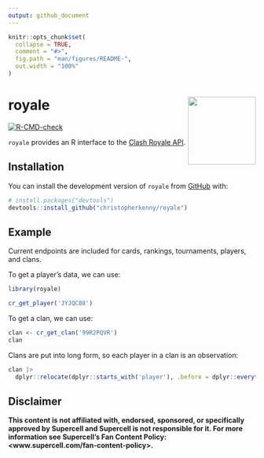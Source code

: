 ```yaml
---
output: github_document
---
```


<!-- README.md is generated from README.Rmd. Please edit that file -->

```r
knitr::opts_chunk$set(
  collapse = TRUE,
  comment = "#>",
  fig.path = "man/figures/README-",
  out.width = "100%"
)
```

# royale <img src="man/figures/logo.png" align="right" height="138" />

<!-- badges: start -->
[![R-CMD-check](https://github.com/christopherkenny/royale/actions/workflows/R-CMD-check.yaml/badge.svg)](https://github.com/christopherkenny/royale/actions/workflows/R-CMD-check.yaml)
<!-- badges: end -->

`royale` provides an R interface to the [Clash Royale API](https://developer.clashroyale.com/#/).

## Installation

You can install the development version of `royale` from [GitHub](https://github.com/) with:

``` r
# install.packages("devtools")
devtools::install_github("christopherkenny/royale")
```

## Example

Current endpoints are included for cards, rankings, tournaments, players, and clans.

To get a player's data, we can use:
```r
library(royale)

cr_get_player('JYJQC88')
```

To get a clan, we can use:

```r
clan <- cr_get_clan('99R2PQVR')
clan
```
Clans are put into long form, so each player in a clan is an observation:
```r
clan |> 
  dplyr::relocate(dplyr::starts_with('player'), .before = dplyr::everything())
```



## Disclaimer

**This content is not affiliated with, endorsed, sponsored, or specifically approved by Supercell and Supercell is not responsible for it. For more information see Supercell’s Fan Content Policy: <www.supercell.com/fan-content-policy>.**

